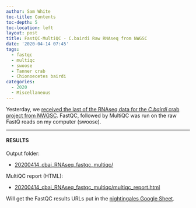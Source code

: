 ```yaml
---
author: Sam White
toc-title: Contents
toc-depth: 5
toc-location: left
layout: post
title: FastQC-MultiQC - C.bairdi Raw RNAseq from NWGSC
date: '2020-04-14 07:45'
tags:
  - fastqc
  - multiqc
  - swoose
  - Tanner crab
  - Chionoecetes bairdi
categories:
  - 2020
  - Miscellaneous
---
```

Yesterday, we [received the last of the RNAseq data for the _C.bairdi_ crab project from NWGSC](https://robertslab.github.io/sams-notebook/posts/2020/2020-04-13-Data-Received---C.bairdi-RNAseq-from-NWGSC/). FastQC, followed by MultiQC was run on the raw FastQ reads on my computer (swoose).


---

#### RESULTS

Output folder:

- [20200414_cbai_RNAseq_fastqc_multiqc/](https://gannet.fish.washington.edu/Atumefaciens/20200414_cbai_RNAseq_fastqc_multiqc/)

MultiQC report (HTML):

- [20200414_cbai_RNAseq_fastqc_multiqc/multiqc_report.html](https://gannet.fish.washington.edu/Atumefaciens/20200414_cbai_RNAseq_fastqc_multiqc/multiqc_report.html)

Will get the FastQC results URLs put in the [nightingales Google Sheet](http://b.link/nightingales).
